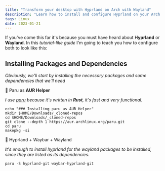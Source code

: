 ```yaml
---
title: "Transform your desktop with Hyprland on Arch with Wayland"
description: "Learn how to install and configure Hyprland on your Arch Linux desktop with Wayland. Additional Wayland tips included."
tags: Linux
date: 2023-01-21
---
```


If you've come this far it's because you must have heard about **Hyprland** or
**Wayland**. In this _tutorial-like guide_ I'm going to teach you how to configure
both to look like this:

<!-- ![](/img_blog/hyprland.webp) -->

## Installing Packages and Dependencies

_Obviously, we'll start by installing the necessary packages and some
dependencies that we'll need_

🔅 Paru as **AUR Helper**

_I use [paru](https://github.com/Morganamilo/paru) because it's written in
**Rust**, it's fast and very functional._

```shell
echo "### Installing paru as AUR Helper"
mkdir $HOME/Downloads/_cloned-repos
cd $HOME/Downloads/_cloned-repos
git clone --depth 1 https://aur.archlinux.org/paru.git
cd paru
makepkg -si
```

🔅 Hyprland + Waybar + Wayland

_It's enough to install hyprland for the wayland packages to be installed, since
they are listed as its dependencies._

```shell
paru -S hyprland-git waybar-hyprland-git
```

